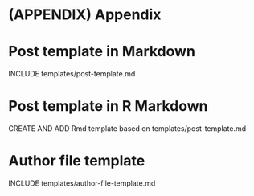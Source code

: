 # (APPENDIX) Appendix {-}

# Post template in Markdown {#postmd}

INCLUDE templates/post-template.md

# Post template in R Markdown {#postrmd}

CREATE AND ADD Rmd template based on templates/post-template.md

# Author file template {#authortemplate}

INCLUDE templates/author-file-template.md